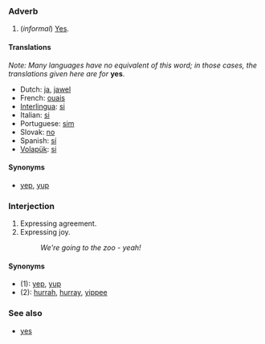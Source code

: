 === Adverb ===
#(''informal'') [[Yes]].

==== Translations ====
''Note: Many languages have no equivalent of this word; in those cases, the translations given here are for'' '''yes'''.

*Dutch: [[ja#Dutch|ja]], [[jawel]]
*French: [[ouais]]
*[[Interlingua]]: [[si#Interlingua|si]]
*Italian: [[si#Italian|si]]
*Portuguese: [[sim]]
*Slovak: [[no#Slovak|no]] <!-- Yes, this is in the right place, no means yeah or yep in Slovak -->
*Spanish: [[sí]]
*[[Volapük]]: [[si#Volapük|si]]

====Synonyms====
*[[yep]], [[yup]]

===Interjection===
#Expressing agreement.
#Expressing joy.
#:''We're going to the zoo - yeah!''

====Synonyms====
*(1): [[yep]], [[yup]]
*(2): [[hurrah]], [[hurray]], [[yippee]] <!--etc-->

=== See also ===
*[[yes]]
